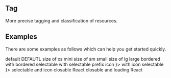 

<Meta title="Components/Data Display/Tag" component={Tag} />

## Tag

More precise tagging and classification of resources.

## Examples

There are some examples as follows which can help you get started quickly.

<Canvas>
  <Story name="default">
    <Divider dashed textStyle={{ color: '#999' }}>
      default
    </Divider>
    <Tag>DEFAUTL</Tag>
    <Divider dashed textStyle={{ color: '#999' }}>
      size of xs
    </Divider>
    <Tag size="xs">mini</Tag>
    <Divider dashed textStyle={{ color: '#999' }}>
      size of sm
    </Divider>
    <Tag size="sm">small</Tag>
    <Divider dashed textStyle={{ color: '#999' }}>
      size of lg
    </Divider>
    <Tag size="lg">large</Tag>
  </Story>
</Canvas>

<Canvas>
  <Story name="bordered and selectable">
    <Divider dashed textStyle={{ color: '#999' }}>
      bordered
    </Divider>
    <Tag bordered>with bordered</Tag>
    <Divider dashed textStyle={{ color: '#999' }}>
      selectable
    </Divider>
    <Tag bordered selectable>
      with selectable
    </Tag>
  </Story>
</Canvas>

<Canvas>
  <Story name="icon">
    <Divider dashed textStyle={{ color: '#999' }}>
      prefix icon
    </Divider>
    <Tag bordered icon={<Icon icon="bell" />}>
      with icon
    </Tag>
    <Divider dashed textStyle={{ color: '#999' }}>
      selectable
    </Divider>
    <Tag bordered selectable icon={<Icon icon="bicycle" />}>
      selectable and icon
    </Tag>
    <Divider dashed textStyle={{ color: '#999' }}>
      closable
    </Divider>
    <Tag closable>React</Tag>
    <Divider dashed textStyle={{ color: '#999' }}>
      closable and loading
    </Divider>
    <Tag closable onClose={fakePromise(10000)}>
      React
    </Tag>
  </Story>
</Canvas>

<ReadMe />
